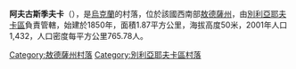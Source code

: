 {{coord|46|38|24|N|30|38|54|E|scale:30000|display=title}}

'''阿夫古斯季夫卡'''（{{lang-uk|Августівка}}），是[[烏克蘭|烏克蘭]]的村落，位於該國西南部[[敖德薩州|敖德薩州]]，由[[別利亞耶夫卡區_(烏克蘭)|別利亞耶夫卡區]]負責管轄，始建於1850年，面積1.87平方公里，海拔高度50米，2001年人口1,432，人口密度每平方公里765.78人。

{{DEFAULTSORT:Августівка}}
[[Category:敖德薩州村落|Category:敖德薩州村落]]
[[Category:別利亞耶夫卡區村落|Category:別利亞耶夫卡區村落]]


{{Odessa-geo-stub}}